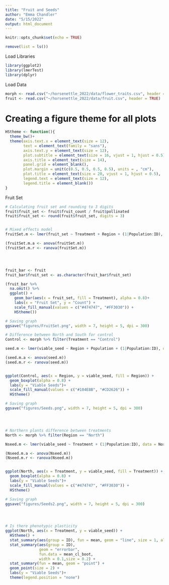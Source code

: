 ```yaml
---
title: "Fruit and Seeds"
author: "Emma Chandler"
date: "5/15/2022"
output: html_document
---
```


```r
knitr::opts_chunk$set(echo = TRUE)
```



```r
remove(list = ls())
```

Load Libraries
```r
library(ggplot2)
library(lmerTest)
library(dplyr)
```

Load Data
```r
morph <- read.csv("~/horsenettle_2022/data/flower_traits.csv", header = TRUE)
fruit <- read.csv("~/horsenettle_2022/data/fruit.csv", header = TRUE)

```

# Creating a figure theme for all plots
```r
HStheme <- function(){            
  theme_bw()+                          
  theme(axis.text.x = element_text(size = 12), 
        text = element_text(family = "sans"), 
        axis.text.y = element_text(size = 12),
        plot.subtitle = element_text(size = 16, vjust = 1, hjust = 0.5),
        axis.title = element_text(size = 14),
        panel.grid = element_blank(),
        plot.margin = unit(c(0.5, 0.5, 0.5, 0.5), units = , "cm"),
        plot.title = element_text(size = 20, vjust = 1, hjust = 0.5),
        legend.text = element_text(size = 12),
        legend.title = element_blank())
}
```



Fruit Set
```r

# Calculating fruit set and rounding to 3 digits
fruit$fruit_set <- fruit$fruit_count / fruit$pollinated
fruit$fruit_set <- round(fruit$fruit_set, digits = 3)


# Mixed effects model
fruitSet.m <- lmer(fruit_set ~ Treatment + Region + (1|Population:ID), data = fruit)

(fruitSet.m.a <- anova(fruitSet.m))
(fruitSet.m.r <- ranova(fruitSet.m))




fruit_bar <- fruit
fruit_bar$fruit_set <- as.character(fruit_bar$fruit_set)

(fruit_bar %>% 
  na.omit() %>% 
  ggplot() + 
    geom_bar(aes(x = fruit_set, fill = Treatment), alpha = 0.8)+ 
    labs(x = "Fruit Set", y = "Count") +
    scale_fill_manual(values = c("#474747", "#FF3030")) + 
    HStheme())

# Saving graph
ggsave("figures/FruitSet.png", width = 7, height = 5, dpi = 300)

```


```r


# Difference between North and South for control
Control <- morph %>% filter(Treatment == "Control")

seed.m <- lmer(viable_seed ~ Region + Population + (1|Population:ID), data = Control)

(seed.m.a <- anova(seed.m))
(seed.m.r <- ranova(seed.m))


ggplot(Control, aes(x = Region, y = viable_seed, fill = Region)) +
  geom_boxplot(alpha = 0.8) +
  labs(y = "Viable Seeds")+
  scale_fill_manual(values = c("#104E8B", "#CD2626")) +
  HStheme()

# Saving graph
ggsave("figures/Seeds.png", width = 7, height = 5, dpi = 300)




# Northern plants difference between treatments
North <- morph %>% filter(Region == "North")

Nseed.m <- lmer(viable_seed ~ Treatment + (1|Population:ID), data = North)

(Nseed.m.a <- anova(Nseed.m))
(Nseed.m.r <- ranova(Nseed.m))


ggplot(North, aes(x = Treatment, y = viable_seed, fill = Treatment)) +
  geom_boxplot(alpha = 0.8) +
  labs(y = "Viable Seeds")+
  scale_fill_manual(values = c("#474747", "#FF3030")) +
  HStheme()

# Saving graph
ggsave("figures/Seeds2.png", width = 7, height = 5, dpi = 300)




# Is there phenotypic plasticity
ggplot(North, aes(x = Treatment, y = viable_seed)) +
  HStheme() +
  stat_summary(aes(group = ID), fun = mean, geom = "line", size = 1, alpha = 0.7) +
  stat_summary(aes(group = ID), 
               geom = "errorbar",
               fun.data = mean_cl_boot,
               width = 0.1,size = 0.2) +
  stat_summary(fun = mean, geom = "point") +
  geom_point(size = 2) +
  labs(y = "Viable Seeds")+
  theme(legend.position = "none")
  



```

